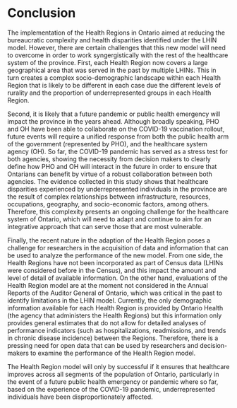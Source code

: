 # Conclusion

The implementation of the Health Regions in Ontario aimed at reducing the bureaucratic complexity and health disparities identified under the LHIN model. However, there are certain challenges that this new model will need to overcome in order to work syngergistically with the rest of the healthcare system of the province. First, each Health Region now covers a large geographical area that was served in the past by multiple LHINs. This in turn creates a complex socio-demographic landscape within each Health Region that is likely to be different in each case due the different levels of rurality and the proportion of underrepresented groups in each Health Region. 

Second, it is likely that a future pandemic or public health emergency will impact the province in the years ahead. Although broadly speaking, PHO and OH have been able to collaborate on the COVID-19 vaccination rollout, future events will require a unified response from both the public health arm of the government (represented by PHO), and the healthcare system agency (OH). So far, the COVID-19 pandemic has served as a stress test for both agencies, showing the necessity from decision makers to clearly define how PHO and OH will interact in the future in order to ensure that Ontarians can benefit by virtue of a robust collaboration between both agencies. The evidence collected in this study shows that healthcare disparities experienced by underrepresented individuals in the province are the result of complex relationships between infrastructure, resources, occupations, geography, and socio-economic factors, among others. Therefore, this complexity presents an ongoing challenge for the healthcare system of Ontario, which will need to adapt and continue to aim for an integrative approach that can serve those that are most vulnerable.


<!-- So far, the evidence collected during the COVID-19 pandemic indicates that differences in vaccination uptake are associated to a lack of infrastructure and resources that can adequately support personalized care to marginalized individuals. In the near future, health decision-makers will need to consider the implementation of policies that are focused on addressing this problematic. -->

Finally, the recent nature in the adaption of the Health Region poses a challenge for researchers in the acquisition of data and information that can be used to analyze the performance of the new model. From one side, the Health Regions have not been incorporated as part of Census data (LHINs were considered before in the Census), and this impact the amount and level of detail of available information. On the other hand, evaluations of the Health Region model are at the moment not considered in the Annual Reports of the Auditor General of Ontario, which was critical in the past to identify limitations in the LHIN model. Currently, the only demographic information available for each Health Region is provided by Ontario Health (the agency that administers the Health Regions) but this information only provides general estimates that do not allow for detailed analyses of performance indicators (such as hospitalizations, readmissions, and trends in chronic disease incidence) between the Regions. Therefore, there is a pressing need for open data that can be used by researchers and decision-makers to examine the performance of the Health Region model.

The Health Region model will only by successful if it ensures that healthcare improves across all segments of the population of Ontario, particularly in the event of a future public health emergency or pandemic where so far, based on the experience of the COVID-19 pandemic, underrepresented individuals have been disproportionately affected.